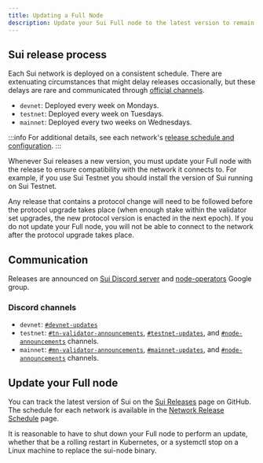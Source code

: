 ```yaml
---
title: Updating a Full Node
description: Update your Sui Full node to the latest version to remain in sync with the network.
---
```


## Sui release process

Each Sui network is deployed on a consistent schedule. There are extenuating circumstances that might delay releases occasionally, but these delays are rare and communicated through [official channels](#communication).

- `devnet`: Deployed every week on Mondays.
- `testnet`: Deployed every week on Tuesdays.
- `mainnet`: Deployed every two weeks on Wednesdays.

:::info
For additional details, see each network's [release schedule and configuration](https://sui.io/networkinfo).
:::

Whenever Sui releases a new version, you must update your Full node with the release to ensure compatibility with the network it connects to. For example, if you use Sui Testnet you should install the version of Sui running on Sui Testnet.

Any release that contains a protocol change will need to be followed before the protocol upgrade takes place (when enough stake within the validator set upgrades, the new protocol version is enacted in the next epoch).
If you do not update your Full node, you will not be able to connect to the network after the protocol upgrade takes place.

## Communication

Releases are announced on [Sui Discord server](https://discord.com/invite/sui) and [node-operators](https://groups.google.com/a/groups.sui.io/g/node-operators) Google group.

### Discord channels
- `devnet`: [`#devnet-updates`](https://discord.com/channels/916379725201563759/1004638487078772736)
- `testnet`: [`#tn-validator-announcements`](https://discord.com/channels/916379725201563759/1003660994381353101), [`#testnet-updates`](https://discord.com/channels/916379725201563759/1095151359642304612), ⁠and [`#node-announcements`](https://discord.com/channels/916379725201563759/1002231298888306718) channels.
- `mainnet`: [`⁠#mn-validator-announcements`](https://discord.com/channels/916379725201563759/1093852827627040768), [`#mainnet-updates`](https://discord.com/channels/916379725201563759/1103082453792464906), and [`#node-announcements`](https://discord.com/channels/916379725201563759/1002231298888306718) channels.

## Update your Full node 

You can track the latest version of Sui on the [Sui Releases](https://github.com/MystenLabs/sui/releases) page on GitHub.
The schedule for each network is available in the [Network Release Schedule](https://sui.io/networkinfo) page.

It is reasonable to have to shut down your Full node to perform an update, whether that be a rolling restart in Kubernetes, or a systemctl stop on a Linux machine to replace the sui-node binary.
